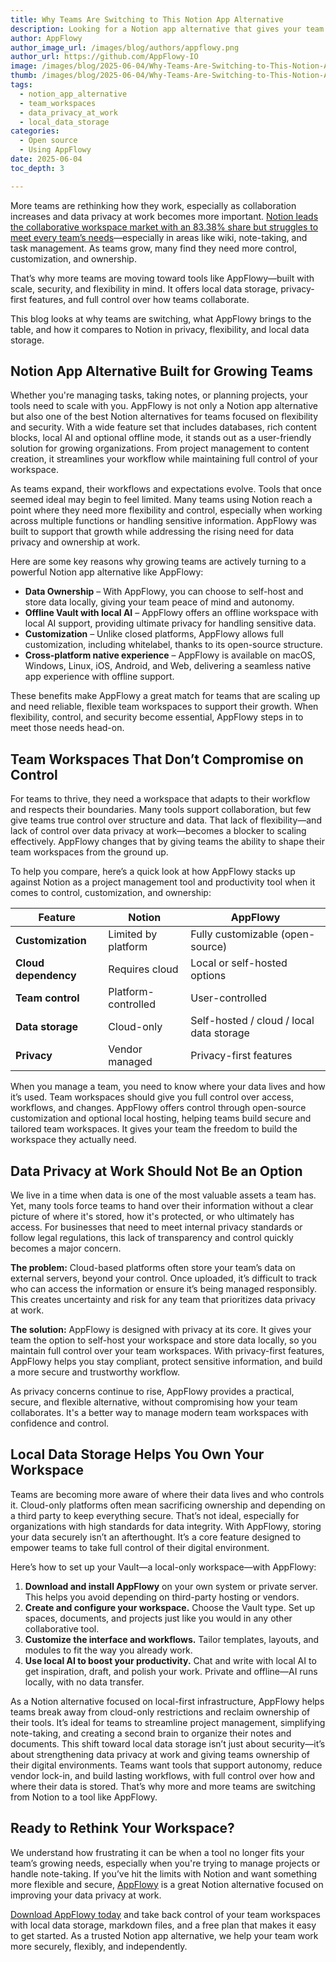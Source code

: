 ```yaml
---
title: Why Teams Are Switching to This Notion App Alternative
description: Looking for a Notion app alternative that gives your team control? Try this open-source tool built for flexible workflows and full data ownership.
author: AppFlowy
author_image_url: /images/blog/authors/appflowy.png
author_url: https://github.com/AppFlowy-IO
image: /images/blog/2025-06-04/Why-Teams-Are-Switching-to-This-Notion-App-Alternative.png
thumb: /images/blog/2025-06-04/Why-Teams-Are-Switching-to-This-Notion-App-Alternative.png
tags:
  - notion_app_alternative
  - team_workspaces
  - data_privacy_at_work
  - local_data_storage
categories:
  - Open source
  - Using AppFlowy
date: 2025-06-04
toc_depth: 3

---
```


More teams are rethinking how they work, especially as collaboration increases and data privacy at work becomes more important. [Notion leads the collaborative workspace market with an 83.38% share but struggles to meet every team’s needs](https://6sense.com/tech/collaborative-workspaces/notion-market-share)—especially in areas like wiki, note-taking, and task management. As teams grow, many find they need more control, customization, and ownership.

That’s why more teams are moving toward tools like AppFlowy—built with scale, security, and flexibility in mind. It offers local data storage, privacy-first features, and full control over how teams collaborate.

This blog looks at why teams are switching, what AppFlowy brings to the table, and how it compares to Notion in privacy, flexibility, and local data storage.

## Notion App Alternative Built for Growing Teams

Whether you're managing tasks, taking notes, or planning projects, your tools need to scale with you. AppFlowy is not only a Notion app alternative but also one of the best Notion alternatives for teams focused on flexibility and security. With a wide feature set that includes databases, rich content blocks, local AI and optional offline mode, it stands out as a user-friendly solution for growing organizations. From project management to content creation, it streamlines your workflow while maintaining full control of your workspace.

As teams expand, their workflows and expectations evolve. Tools that once seemed ideal may begin to feel limited. Many teams using Notion reach a point where they need more flexibility and control, especially when working across multiple functions or handling sensitive information. AppFlowy was built to support that growth while addressing the rising need for data privacy and ownership at work.

Here are some key reasons why growing teams are actively turning to a powerful Notion app alternative like AppFlowy:

- **Data Ownership** – With AppFlowy, you can choose to self-host and store data locally, giving your team peace of mind and autonomy.
- **Offline Vault with local AI** – AppFlowy offers an offline workspace with local AI support, providing ultimate privacy for handling sensitive data.
- **Customization** – Unlike closed platforms, AppFlowy allows full customization, including whitelabel, thanks to its open-source structure.
- **Cross-platform native experience** – AppFlowy is available on macOS, Windows, Linux, iOS, Android, and Web, delivering a seamless native app experience with offline support.

These benefits make AppFlowy a great match for teams that are scaling up and need reliable, flexible team workspaces to support their growth. When flexibility, control, and security become essential, AppFlowy steps in to meet those needs head-on.

## Team Workspaces That Don’t Compromise on Control

For teams to thrive, they need a workspace that adapts to their workflow and respects their boundaries. Many tools support collaboration, but few give teams true control over structure and data. That lack of flexibility—and lack of control over data privacy at work—becomes a blocker to scaling effectively. AppFlowy changes that by giving teams the ability to shape their team workspaces from the ground up.

To help you compare, here’s a quick look at how AppFlowy stacks up against Notion as a project management tool and productivity tool when it comes to control, customization, and ownership:

| Feature              | Notion              | AppFlowy                                 |
| -------------------- | ------------------- | ---------------------------------------- |
| **Customization**    | Limited by platform | Fully customizable (open-source)         |
| **Cloud dependency** | Requires cloud      | Local or self-hosted options             |
| **Team control**     | Platform-controlled | User-controlled                          |
| **Data storage**     | Cloud-only          | Self-hosted / cloud / local data storage |
| **Privacy**          | Vendor managed      | Privacy-first features                   |

When you manage a team, you need to know where your data lives and how it’s used. Team workspaces should give you full control over access, workflows, and changes. AppFlowy offers control through open-source customization and optional local hosting, helping teams build secure and tailored team workspaces. It gives your team the freedom to build the workspace they actually need.

## Data Privacy at Work Should Not Be an Option

We live in a time when data is one of the most valuable assets a team has. Yet, many tools force teams to hand over their information without a clear picture of where it's stored, how it's protected, or who ultimately has access. For businesses that need to meet internal privacy standards or follow legal regulations, this lack of transparency and control quickly becomes a major concern.

**The problem:** Cloud-based platforms often store your team’s data on external servers, beyond your control. Once uploaded, it’s difficult to track who can access the information or ensure it’s being managed responsibly. This creates uncertainty and risk for any team that prioritizes data privacy at work.

**The solution:** AppFlowy is designed with privacy at its core. It gives your team the option to self-host your workspace and store data locally, so you maintain full control over your team workspaces. With privacy-first features, AppFlowy helps you stay compliant, protect sensitive information, and build a more secure and trustworthy workflow.

As privacy concerns continue to rise, AppFlowy provides a practical, secure, and flexible alternative, without compromising how your team collaborates. It's a better way to manage modern team workspaces with confidence and control.

## Local Data Storage Helps You Own Your Workspace

Teams are becoming more aware of where their data lives and who controls it. Cloud-only platforms often mean sacrificing ownership and depending on a third party to keep everything secure. That’s not ideal, especially for organizations with high standards for data integrity. With AppFlowy, storing your data securely isn’t an afterthought. It’s a core feature designed to empower teams to take full control of their digital environment.

Here’s how to set up your Vault—a local-only workspace—with AppFlowy:

1. **Download and install AppFlowy** on your own system or private server. This helps you avoid depending on third-party hosting or vendors.
2. **Create and configure your workspace.** Choose the Vault type. Set up spaces, documents, and projects just like you would in any other collaborative tool.
3. **Customize the interface and workflows.** Tailor templates, layouts, and modules to fit the way you already work.
4. **Use local AI to boost your productivity.** Chat and write with local AI to get inspiration, draft, and polish your work. Private and offline—AI runs locally, with no data transfer.

As a Notion alternative focused on local-first infrastructure, AppFlowy helps teams break away from cloud-only restrictions and reclaim ownership of their tools. It’s ideal for teams to streamline project management, simplifying note-taking, and creating a second brain to organize their notes and documents. This shift toward local data storage isn’t just about security—it’s about strengthening data privacy at work and giving teams ownership of their digital environments. Teams want tools that support autonomy, reduce vendor lock-in, and build lasting workflows, with full control over how and where their data is stored. That’s why more and more teams are switching from Notion to a tool like AppFlowy.

## Ready to Rethink Your Workspace?

We understand how frustrating it can be when a tool no longer fits your team’s growing needs, especially when you're trying to manage projects or handle note-taking. If you’ve hit the limits with Notion and want something more flexible and secure, [AppFlowy](https://appflowy.com/) is a great Notion alternative focused on improving your data privacy at work.

[Download AppFlowy today](https://appflowy.com/download) and take back control of your team workspaces with local data storage, markdown files, and a free plan that makes it easy to get started. As a trusted Notion app alternative, we help your team work more securely, flexibly, and independently.
